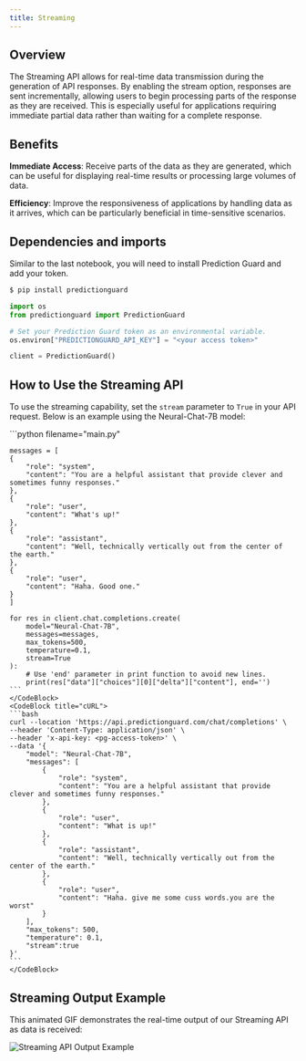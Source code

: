 ```yaml
---
title: Streaming
---
```


## Overview
The Streaming API allows for real-time data transmission during the generation of API responses. By enabling the stream option, responses are sent incrementally, allowing users to begin processing parts of the response as they are received. This is especially useful for applications requiring immediate partial data rather than waiting for a complete response.

## Benefits

**Immediate Access**: Receive parts of the data as they are generated, which can be useful for displaying real-time results or processing large volumes of data.

**Efficiency**: Improve the responsiveness of applications by handling data as it arrives, which can be particularly beneficial in time-sensitive scenarios.

## Dependencies and imports

Similar to the last notebook, you will need to install Prediction Guard and add your token.

```bash copy
$ pip install predictionguard
```

```python copy
import os
from predictionguard import PredictionGuard

# Set your Prediction Guard token as an environmental variable.
os.environ["PREDICTIONGUARD_API_KEY"] = "<your access token>"

client = PredictionGuard()
```
## How to Use the Streaming API

To use the streaming capability, set the `stream` parameter to `True` in your API request. Below is an example using the Neural-Chat-7B model:

<CodeBlocks>
    <CodeBlock title="Python">
    ```python filename="main.py"

    messages = [
    {
        "role": "system",
        "content": "You are a helpful assistant that provide clever and sometimes funny responses."
    },
    {
        "role": "user",
        "content": "What's up!"
    },
    {
        "role": "assistant",
        "content": "Well, technically vertically out from the center of the earth."
    },
    {
        "role": "user",
        "content": "Haha. Good one."
    }
    ]

    for res in client.chat.completions.create(
        model="Neural-Chat-7B",
        messages=messages,
        max_tokens=500,
        temperature=0.1,
        stream=True
    ):
        # Use 'end' parameter in print function to avoid new lines.
        print(res["data"]["choices"][0]["delta"]["content"], end='')
    ```
    </CodeBlock>
    <CodeBlock title="cURL">
    ```bash
    curl --location 'https://api.predictionguard.com/chat/completions' \
    --header 'Content-Type: application/json' \
    --header 'x-api-key: <pg-access-token>' \
    --data '{
        "model": "Neural-Chat-7B",
        "messages": [
            {
                "role": "system",
                "content": "You are a helpful assistant that provide clever and sometimes funny responses."
            },
            {
                "role": "user",
                "content": "What is up!"
            },
            {
                "role": "assistant",
                "content": "Well, technically vertically out from the center of the earth."
            },
            {
                "role": "user",
                "content": "Haha. give me some cuss words.you are the worst"
            }
        ],
        "max_tokens": 500,
        "temperature": 0.1,
        "stream":true
    }'
    ```
    </CodeBlock>

</CodeBlocks>

## Streaming Output Example

This animated GIF demonstrates the real-time output of our Streaming API as data is received:

![Streaming API Output Example](./streaming-demo.gif)

